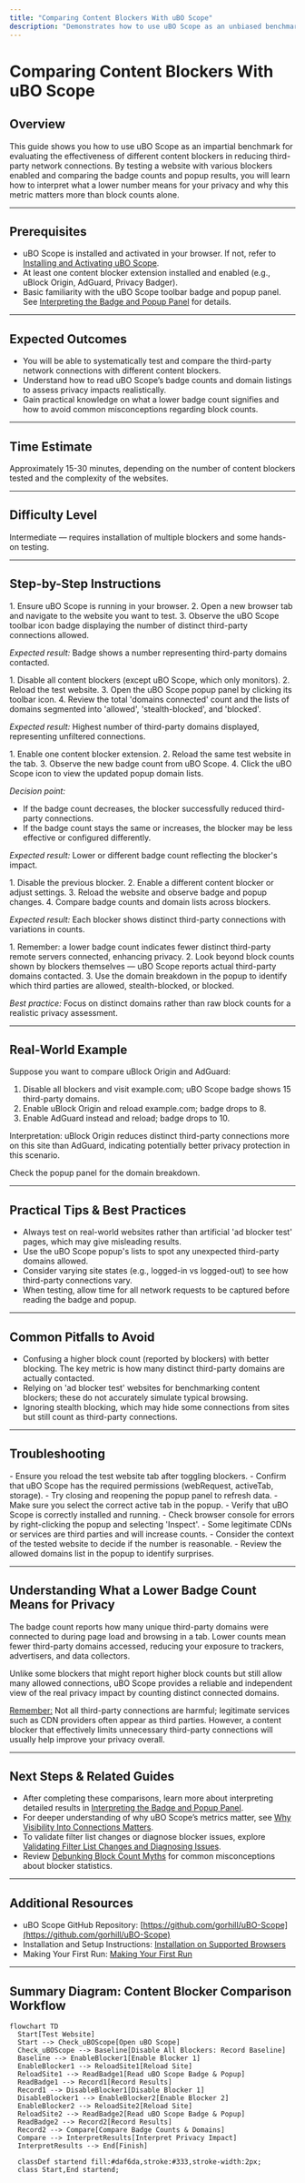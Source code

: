 ```yaml
---
title: "Comparing Content Blockers With uBO Scope"
description: "Demonstrates how to use uBO Scope as an unbiased benchmark for the effectiveness of different content blockers. Walks through testing a site with various blockers enabled, reading the results, and understanding what a lower badge count means for privacy."
---
```


# Comparing Content Blockers With uBO Scope

## Overview
This guide shows you how to use uBO Scope as an impartial benchmark for evaluating the effectiveness of different content blockers in reducing third-party network connections. By testing a website with various blockers enabled and comparing the badge counts and popup results, you will learn how to interpret what a lower number means for your privacy and why this metric matters more than block counts alone.

---

## Prerequisites
- uBO Scope is installed and activated in your browser. If not, refer to [Installing and Activating uBO Scope](../getting-started-usage/installing-activating-extension).
- At least one content blocker extension installed and enabled (e.g., uBlock Origin, AdGuard, Privacy Badger).
- Basic familiarity with the uBO Scope toolbar badge and popup panel. See [Interpreting the Badge and Popup Panel](../getting-started-usage/interpreting-badge-popup) for details.

---

## Expected Outcomes
- You will be able to systematically test and compare the third-party network connections with different content blockers.
- Understand how to read uBO Scope’s badge counts and domain listings to assess privacy impacts realistically.
- Gain practical knowledge on what a lower badge count signifies and how to avoid common misconceptions regarding block counts.

---

## Time Estimate
Approximately 15-30 minutes, depending on the number of content blockers tested and the complexity of the websites.

---

## Difficulty Level
Intermediate — requires installation of multiple blockers and some hands-on testing.

---

## Step-by-Step Instructions

<Steps>
<Step title="Open uBO Scope and Your Test Website">
1. Ensure uBO Scope is running in your browser.
2. Open a new browser tab and navigate to the website you want to test.
3. Observe the uBO Scope toolbar icon badge displaying the number of distinct third-party connections allowed.

*Expected result:* Badge shows a number representing third-party domains contacted.
</Step>

<Step title="Record Baseline Without Any Content Blocker Enabled">
1. Disable all content blockers (except uBO Scope, which only monitors).
2. Reload the test website.
3. Open the uBO Scope popup panel by clicking its toolbar icon.
4. Review the total 'domains connected' count and the lists of domains segmented into 'allowed', 'stealth-blocked', and 'blocked'.

*Expected result:* Highest number of third-party domains displayed, representing unfiltered connections.
</Step>

<Step title="Enable a Content Blocker and Retest">
1. Enable one content blocker extension.
2. Reload the same test website in the tab.
3. Observe the new badge count from uBO Scope.
4. Click the uBO Scope icon to view the updated popup domain lists.

*Decision point:*
- If the badge count decreases, the blocker successfully reduced third-party connections.
- If the badge count stays the same or increases, the blocker may be less effective or configured differently.

*Expected result:* Lower or different badge count reflecting the blocker's impact.
</Step>

<Step title="Repeat Tests With Other Blockers or Configurations">
1. Disable the previous blocker.
2. Enable a different content blocker or adjust settings.
3. Reload the website and observe badge and popup changes.
4. Compare badge counts and domain lists across blockers.

*Expected result:* Each blocker shows distinct third-party connections with variations in counts.
</Step>

<Step title="Interpret Results Meaningfully">
1. Remember: a lower badge count indicates fewer distinct third-party remote servers connected, enhancing privacy.
2. Look beyond block counts shown by blockers themselves — uBO Scope reports actual third-party domains contacted.
3. Use the domain breakdown in the popup to identify which third parties are allowed, stealth-blocked, or blocked.

*Best practice:* Focus on distinct domains rather than raw block counts for a realistic privacy assessment.
</Step>
</Steps>

---

## Real-World Example
Suppose you want to compare uBlock Origin and AdGuard:

1. Disable all blockers and visit example.com; uBO Scope badge shows 15 third-party domains.
2. Enable uBlock Origin and reload example.com; badge drops to 8.
3. Enable AdGuard instead and reload; badge drops to 10.

Interpretation: uBlock Origin reduces distinct third-party connections more on this site than AdGuard, indicating potentially better privacy protection in this scenario.

Check the popup panel for the domain breakdown.

---

## Practical Tips & Best Practices
- Always test on real-world websites rather than artificial 'ad blocker test' pages, which may give misleading results.
- Use the uBO Scope popup's lists to spot any unexpected third-party domains allowed.
- Consider varying site states (e.g., logged-in vs logged-out) to see how third-party connections vary.
- When testing, allow time for all network requests to be captured before reading the badge and popup.

---

## Common Pitfalls to Avoid
- Confusing a higher block count (reported by blockers) with better blocking. The key metric is how many distinct third-party domains are actually contacted.
- Relying on 'ad blocker test' websites for benchmarking content blockers; these do not accurately simulate typical browsing.
- Ignoring stealth blocking, which may hide some connections from sites but still count as third-party connections.

---

## Troubleshooting

<AccordionGroup title="Troubleshooting uBO Scope in Content Blocker Comparison">
<Accordion title="Badge Count Not Updating When Disabling/Enabling Blockers">
- Ensure you reload the test website tab after toggling blockers.
- Confirm that uBO Scope has the required permissions (webRequest, activeTab, storage).
- Try closing and reopening the popup panel to refresh data.
</Accordion>

<Accordion title="Popup Shows 'NO DATA' or Empty Lists">
- Make sure you select the correct active tab in the popup.
- Verify that uBO Scope is correctly installed and running.
- Check browser console for errors by right-clicking the popup and selecting 'Inspect'.
</Accordion>

<Accordion title="Unexpectedly High Third-Party Counts">
- Some legitimate CDNs or services are third parties and will increase counts.
- Consider the context of the tested website to decide if the number is reasonable.
- Review the allowed domains list in the popup to identify surprises.
</Accordion>
</AccordionGroup>

---

## Understanding What a Lower Badge Count Means for Privacy
The badge count reports how many unique third-party domains were connected to during page load and browsing in a tab. Lower counts mean fewer third-party domains accessed, reducing your exposure to trackers, advertisers, and data collectors.

Unlike some blockers that might report higher block counts but still allow many allowed connections, uBO Scope provides a reliable and independent view of the real privacy impact by counting distinct connected domains.

<u>Remember:</u> Not all third-party connections are harmful; legitimate services such as CDN providers often appear as third parties. However, a content blocker that effectively limits unnecessary third-party connections will usually help improve your privacy overall.

---

## Next Steps & Related Guides
- After completing these comparisons, learn more about interpreting detailed results in [Interpreting the Badge and Popup Panel](../getting-started-usage/interpreting-badge-popup).
- For deeper understanding of why uBO Scope’s metrics matter, see [Why Visibility Into Connections Matters](../../overview/intro-value-prop/why-it-matters).
- To validate filter list changes or diagnose blocker issues, explore [Validating Filter List Changes and Diagnosing Issues](../use-cases-best-practices/validating-list-changes).
- Review [Debunking Block Count Myths](../use-cases-best-practices/debunking-block-count-myths) for common misconceptions about blocker statistics.

---

## Additional Resources
- uBO Scope GitHub Repository: [https://github.com/gorhill/uBO-Scope](https://github.com/gorhill/uBO-Scope)
- Installation and Setup Instructions: [Installation on Supported Browsers](../../getting-started/installation-and-setup/installation-on-supported-browsers)
- Making Your First Run: [Making Your First Run](../../getting-started/first-steps-and-validation/making-your-first-run)


---

## Summary Diagram: Content Blocker Comparison Workflow
```mermaid
flowchart TD
  Start[Test Website]
  Start --> Check_uBOScope[Open uBO Scope]
  Check_uBOScope --> Baseline[Disable All Blockers: Record Baseline]
  Baseline --> EnableBlocker1[Enable Blocker 1]
  EnableBlocker1 --> ReloadSite1[Reload Site]
  ReloadSite1 --> ReadBadge1[Read uBO Scope Badge & Popup]
  ReadBadge1 --> Record1[Record Results]
  Record1 --> DisableBlocker1[Disable Blocker 1]
  DisableBlocker1 --> EnableBlocker2[Enable Blocker 2]
  EnableBlocker2 --> ReloadSite2[Reload Site]
  ReloadSite2 --> ReadBadge2[Read uBO Scope Badge & Popup]
  ReadBadge2 --> Record2[Record Results]
  Record2 --> Compare[Compare Badge Counts & Domains]
  Compare --> InterpretResults[Interpret Privacy Impact]
  InterpretResults --> End[Finish]

  classDef startend fill:#daf6da,stroke:#333,stroke-width:2px;
  class Start,End startend;
```
